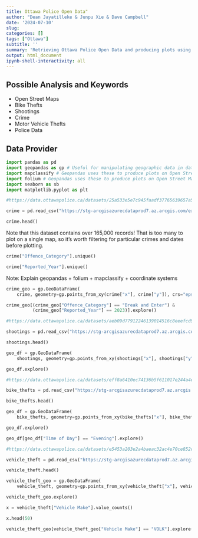 ---
title: Ottawa Police Open Data"
author: "Dean Jayatilleke & Junpu Xie & Dave Campbell"
date: '2024-07-10'
slug: 
categories: []
tags: ["Ottawa"]
subtitle: ''
summary: 'Retrieving Ottawa Police Open Data and producing plots using Open Street Maps'
output: html_document
ipynb-shell-interactivity: all
---

## Possible Analysis and Keywords

- Open Street Maps
- Bike Thefts
- Shootings
- Crime
- Motor Vehicle Thefts
- Police Data

## Data Provider

```{python modules}

import pandas as pd 
import geopandas as gp # Useful for manipulating geographic data in dataframes
import mapclassify # Geopandas uses these to produce plots on Open Street Maps 
import folium # Geopandas uses these to produce plots on Open Street Maps 
import seaborn as sb
import matplotlib.pyplot as plt

```

```{python crime dataset}

#https://data.ottawapolice.ca/datasets/25a533e5e7c945faadf37765639657a5_16/about

crime = pd.read_csv("https://stg-arcgisazurecdataprod7.az.arcgis.com/exportfiles-858-692/CrimeMap_YE_-5915901148112462236.csv?sv=2018-03-28&sr=b&sig=qUyikBNYdZt%2FbMBIjySmKFRHN8TAIyl0OoMdIqE5vTM%3D&se=2024-07-17T15%3A34%3A41Z&sp=r")

crime.head()
```


Note that this dataset contains over 165,000 records! That is too many to plot on a single map, so it's worth filtering for particular crimes and dates before plotting.

```{python crime }

crime["Offence_Category"].unique()

```

```{python crime }

crime["Reported_Year"].unique()

```

Note: Explain geopandas + folium + mapclassify + coordinate systems

```{python crime map}

crime_geo = gp.GeoDataFrame(
    crime, geometry=gp.points_from_xy(crime["x"], crime["y"]), crs="epsg:2951")

crime_geo[(crime_geo["Offence_Category"] == "Break and Enter") &
          (crime_geo["Reported_Year"] == 2023)].explore()

```



```{python shootings data}

#https://data.ottawapolice.ca/datasets/aeb09d77912246139014516c8eeefcd9_0/about

shootings = pd.read_csv("https://stg-arcgisazurecdataprod7.az.arcgis.com/exportfiles-858-723/Shootings_Open_Data_3086844035331583488.csv?sv=2018-03-28&sr=b&sig=5yvh1Wqzz9hcUSC6KSUhoKWrFbSlFOrexSeFhxcUsNo%3D&se=2024-07-17T15%3A32%3A30Z&sp=r")

shootings.head()

```

```{python shootings map}

geo_df = gp.GeoDataFrame(
    shootings, geometry=gp.points_from_xy(shootings["x"], shootings["y"]), crs="epsg:2951")

geo_df.explore()
```


```{python bicycle thefts dataset}

#https://data.ottawapolice.ca/datasets/eff8a6410ec74136b5f611017e244a4e_0/about

bike_thefts = pd.read_csv("https://stg-arcgisazurecdataprod7.az.arcgis.com/exportfiles-858-707/Bike_Theft_Open_Data_3884822422354997826.csv?sv=2018-03-28&sr=b&sig=af%2FluU61ydPRGJqFp%2FifzlEgMUGASVYLWg9bHO7tk3w%3D&se=2024-07-17T15%3A37%3A44Z&sp=r")

bike_thefts.head()

```


```{python bicycle thefts map}

geo_df = gp.GeoDataFrame(
    bike_thefts, geometry=gp.points_from_xy(bike_thefts["x"], bike_thefts["y"]), crs="epsg:2951")

geo_df.explore()

```

```{python bicycle thefts filtered maps}

geo_df[geo_df["Time of Day"] == "Evening"].explore()

```

```{python motor vehicle theft data}

#https://data.ottawapolice.ca/datasets/e5453a203e2a4baeac32ac4e70ce852c_0/about

vehicle_theft = pd.read_csv("https://stg-arcgisazurecdataprod7.az.arcgis.com/exportfiles-858-724/Auto_Theft_Open_Data_2158590371504723284.csv?sv=2018-03-28&sr=b&sig=MTRzc7L6iVETVr2zQqXpeRpvkO1zZUcoZv5vCBNFErk%3D&se=2024-07-17T15%3A40%3A26Z&sp=r")

vehicle_theft.head()

```

```{python car theft map}

vehicle_theft_geo = gp.GeoDataFrame(
    vehicle_theft, geometry=gp.points_from_xy(vehicle_theft["x"], vehicle_theft["y"]), crs="epsg:2951")

vehicle_theft_geo.explore()
```

```{python car theft filtered maps}

x = vehicle_theft["Vehicle Make"].value_counts()

x.head(50)

vehicle_theft_geo[vehicle_theft_geo["Vehicle Make"] == "VOLK"].explore()

```